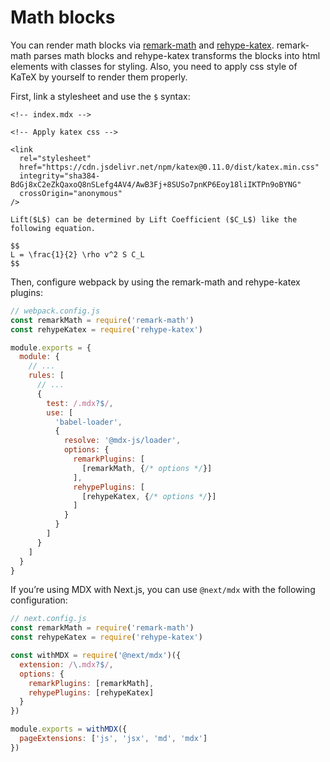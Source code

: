 # Math blocks

You can render math blocks via [remark-math](https://github.com/remarkjs/remark-math/tree/main/packages/remark-math) and [rehype-katex](https://github.com/remarkjs/remark-math/tree/main/packages/rehype-katex). remark-math parses math blocks and rehype-katex transforms the blocks into html elements with classes for styling. Also, you need to apply css style of KaTeX by yourself to render them properly.

First, link a stylesheet and use the `$` syntax:

```mdx
<!-- index.mdx -->

<!-- Apply katex css -->

<link
  rel="stylesheet"
  href="https://cdn.jsdelivr.net/npm/katex@0.11.0/dist/katex.min.css"
  integrity="sha384-BdGj8xC2eZkQaxoQ8nSLefg4AV4/AwB3Fj+8SUSo7pnKP6Eoy18liIKTPn9oBYNG"
  crossOrigin="anonymous"
/>

Lift($L$) can be determined by Lift Coefficient ($C_L$) like the following equation.

$$
L = \frac{1}{2} \rho v^2 S C_L
$$
```

Then, configure webpack by using the remark-math and rehype-katex plugins:

```js
// webpack.config.js
const remarkMath = require('remark-math')
const rehypeKatex = require('rehype-katex')

module.exports = {
  module: {
    // ...
    rules: [
      // ...
      {
        test: /.mdx?$/,
        use: [
          'babel-loader',
          {
            resolve: '@mdx-js/loader',
            options: {
              remarkPlugins: [
                [remarkMath, {/* options */}]
              ],
              rehypePlugins: [
                [rehypeKatex, {/* options */}]
              ]
            }
          }
        ]
      }
    ]
  }
}
```

If you’re using MDX with Next.js, you can use `@next/mdx` with the following configuration:

```js
// next.config.js
const remarkMath = require('remark-math')
const rehypeKatex = require('rehype-katex')

const withMDX = require('@next/mdx')({
  extension: /\.mdx?$/,
  options: {
    remarkPlugins: [remarkMath],
    rehypePlugins: [rehypeKatex]
  }
})

module.exports = withMDX({
  pageExtensions: ['js', 'jsx', 'md', 'mdx']
})
```
